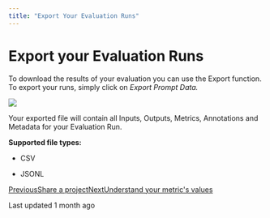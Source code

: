 ```yaml
---
title: "Export Your Evaluation Runs"
---
```


# Export your Evaluation Runs

To download the results of your evaluation you can use the Export function. To export your runs, simply click on _Export Prompt Data._

![](https://docs.rungalileo.io/~gitbook/image?url=https%3A%2F%2F1924900477-files.gitbook.io%2F%7E%2Ffiles%2Fv0%2Fb%2Fgitbook-x-prod.appspot.com%2Fo%2Fspaces%252F4jVWiQpRqmi04OnqZmn2%252Fuploads%252FE5FV9ZmsSR71nnPKuDxD%252FScreenshot%25202024-07-09%2520at%25208.31.54%25E2%2580%25AFAM.png%3Falt%3Dmedia%26token%3D4189ab2e-1378-4496-a142-162700d483da&width=768&dpr=4&quality=100&sign=afd8da07&sv=1)

Your exported file will contain all Inputs, Outputs, Metrics, Annotations and Metadata for your Evaluation Run.

**Supported file types:**

*   CSV
    
*   JSONL
    

[PreviousShare a project](/galileo/gen-ai-studio-products/galileo-evaluate/how-to/share-a-project)[NextUnderstand your metric's values](/galileo/gen-ai-studio-products/galileo-evaluate/how-to/understand-your-metrics-values)

Last updated 1 month ago
